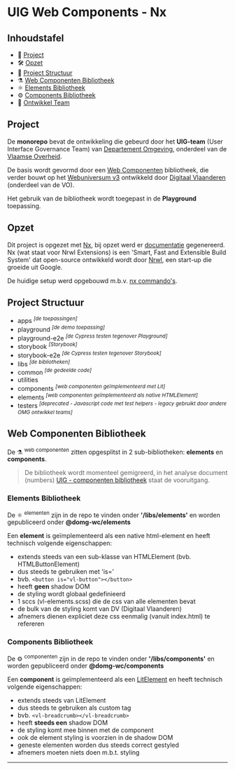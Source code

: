 
<Meta title="Documentatie/UIG Web Components - Nx"/>

# UIG Web Components - Nx

## Inhoudstafel

- 🚀 [Project](#project)
- 🛠 [Opzet](#opzet)
- 📒 [Project Structuur](#project-structuur)
- ⚗ [Web Componenten Bibliotheek](#web-componenten-bibliotheek)
- ⚛ [Elements Bibliotheek](#elements-bibliotheek)
- ⚙ [Components Bibliotheek](#components-bibliotheek)
- 👥 [Ontwikkel Team](#ontwikkel-team)

## Project

De __monorepo__ bevat de ontwikkeling die gebeurd door het __UIG-team__ (User Interface Governance Team)
van [Departement Omgeving](https://omgeving.vlaanderen.be/), onderdeel van
de [Vlaamse Overheid](https://www.vlaanderen.be/).

De basis wordt gevormd door een [Web Componenten](https://developer.mozilla.org/en-US/docs/Web/Web_Components)
bibliotheek, die verder bouwt op het [Webuniversum v3](https://overheid.vlaanderen.be/webuniversum/v3/) ontwikkeld
door [Digitaal Vlaanderen](https://www.vlaanderen.be/digitaal-vlaanderen) (onderdeel van de VO).

Het gebruik van de bibliotheek wordt toegepast in de __Playground__ toepassing.

## Opzet

Dit project is opgezet met [Nx](https://nx.dev/), bij opzet werd er [documentatie](resources/markdown/nx-nrwl.md) gegenereerd.
Nx (wat staat voor Nrwl Extensions) is een 'Smart, Fast and Extensible Build System' dat open-source ontwikkeld wordt
door [Nrwl](https://github.com/nrwl), een start-up die groeide uit Google.

De huidige setup werd opgebouwd m.b.v. [nx commando's](resources/markdown/nx-setup.md).

## Project Structuur

- apps <sup>_[de toepassingen]_</sup>
- playground <sup>_[de demo toepassing]_</sup>
- playground-e2e <sup>_[de Cypress testen tegenover Playground]_</sup>
- storybook <sup>_[Storybook]_</sup>
- storybook-e2e <sup>_[de Cypress testen tegenover Storybook]_</sup>
- libs <sup>_[de bibliotheken]_</sup>
- common <sup>_[de gedeelde code]_</sup>
- utilities
- components <sup>_[web componenten geïmplementeerd met Lit]_</sup>
- elements <sup>_[web componenten geïmplementeerd als native HTMLElement]_</sup>
- testers <sup>_[deprecated - Javascript code met test helpers - legacy gebruikt door andere OMG ontwikkel teams]_</sup>

## Web Componenten Bibliotheek

De ⚗ <sup>web componenten</sup> zitten opgesplitst in 2 sub-bibliotheken: __elements__ en __components__.

> De bibliotheek wordt momenteel gemigreerd, in het analyse document
> (numbers) [UIG - componenten bibliotheek](docs/numbers/UIG%20-%20componenten%20bibliotheek.numbers) staat de
> vooruitgang.

### Elements Bibliotheek

De ⚛ <sup>elementen</sup> zijn in de repo te vinden onder __'/libs/elements'__ en worden gepubliceerd onder __@domg-wc/elements__

Een __element__ is geïmplementeerd als een native html-element en heeft technisch volgende eigenschappen:
- extends steeds van een sub-klasse van HTMLElement (bvb. HTMLButtonElement)
- dus steeds te gebruiken met 'is='
- bvb. `<button is="vl-button"></button>`
- heeft __geen__ shadow DOM
- de styling wordt globaal gedefinieerd
- 1 sccs (vl-elements.scss) die de css van alle elementen bevat
- de bulk van de styling komt van DV (Digitaal Vlaanderen)
- afnemers dienen expliciet deze css eenmalig (vanuit index.html) te refereren

### Components Bibliotheek

De ⚙ <sup>componenten</sup> zijn in de repo te vinden onder __'/libs/components'__ en worden gepubliceerd onder __@domg-wc/components__

Een __component__ is geïmplementeerd als een [LitElement](https://lit.dev/docs/api/LitElement/) en heeft technisch volgende eigenschappen:
- extends steeds van LitElement
- dus steeds te gebruiken als custom tag
- bvb. `<vl-breadcrumb></vl-breadcrumb>`
- heeft __steeds een__ shadow DOM
- de styling komt mee binnen met de component
- ook de element styling is voorzien in de shadow DOM
- geneste elementen worden dus steeds correct gestyled
- afnemers moeten niets doen m.b.t. styling

<hr></hr>
